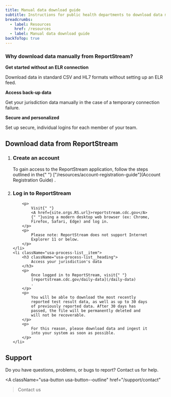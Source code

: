 ```yaml
---
title: Manual data download guide
subtitle: Instructions for public health departments to download data manually from the ReportStream application.
breadcrumbs:
  - label: Resources
    href: /resources
  - label: Manual data download guide
backToTop: true
---
```


<div className="usa-alert usa-alert--info margin-bottom-6">
    <div className="usa-alert__body">
        <h3 className="usa-alert__heading font-body-md margin-top-05">
            Why download data manually from ReportStream?
        </h3>
        <p className="margin-top-3">
            <strong>
                Get started without an ELR connection
            </strong>
        </p>
        <p>
            Download data in standard CSV and HL7 formats
            without setting up an ELR feed.
        </p>
        <p>
            <strong>Access back-up data</strong>
        </p>
        <p>
            Get your jurisdiction data manually in the case of a
            temporary connection failure.
        </p>
        <p>
            <strong>Secure and personalized </strong>
        </p>
        <p>
            Set up secure, individual logins for each member of
            your team.
        </p>
    </div>
</div>

## Download data from ReportStream

<ol className="usa-process-list">
    <li className="usa-process-list__item">
        <h3 className="usa-process-list__heading">
            Create an account
        </h3>
        <p className="margin-top-05">
            To gain access to the ReportStream application,
            follow the steps outlined in the{" "}
            ["/resources/account-registration-guide"](Account Registration Guide)
            .
        </p>
    </li>
    <li className="usa-process-list__item">
        <h3 className="usa-process-list__heading">
            Log in to ReportStream
        </h3>

        <p>
            Visit{" "}
            <A href={site.orgs.RS.url}>reportstream.cdc.gov</A>
            {" "}using a modern desktop web browser (ex: Chrome,
            Firefox, Safari, Edge) and log in.
        </p>
        <p>
            Please note: ReportStream does not support Internet
            Explorer 11 or below.
        </p>
    </li>
    <li className="usa-process-list__item">
        <h3 className="usa-process-list__heading">
            Access your jurisdiction's data
        </h3>
        <p>
            Once logged in to ReportStream, visit{" "}
            [reportstream.cdc.gov/daily-data](/daily-data)
            .
        </p>
        <p>
            You will be able to download the most recently
            reported test result data, as well as up to 30 days
            of previously reported data. After 30 days has
            passed, the file will be permanently deleted and
            will not be recoverable.
        </p>
        <p>
            For this reason, please download data and ingest it
            into your system as soon as possible.
        </p>
    </li>
</ol>

## Support

Do you have questions, problems, or bugs to report? Contact
us for help.

<A
    className="usa-button usa-button--outline"
    href="/support/contact"
>Contact us</A>